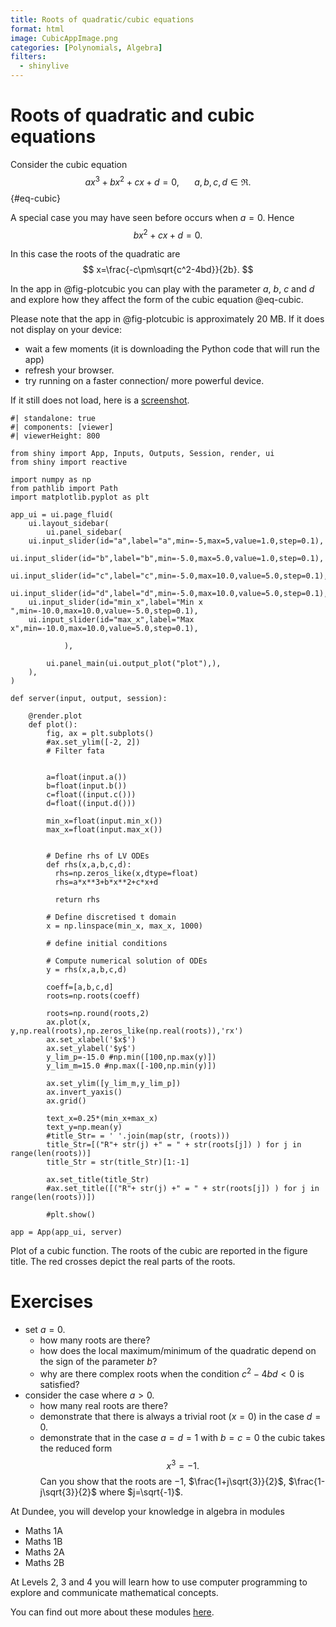 ```yaml
---
title: Roots of quadratic/cubic equations
format: html 
image: CubicAppImage.png
categories: [Polynomials, Algebra]
filters:
  - shinylive
---
```


# Roots of quadratic and cubic equations

Consider the cubic equation
$$
ax^3+bx^2+cx+d=0, \ \ \quad a,b,c, d \in \Re.
$$ {#eq-cubic}

A special case you may have seen before occurs when $a=0$. Hence
$$
bx^2+cx+d=0.
$$

In this case the roots of the quadratic are
$$
x=\frac{-c\pm\sqrt{c^2-4bd}}{2b}.
$$

In the app in @fig-plotcubic you can play with the parameter $a$, $b$, $c$ and $d$ and explore how they affect the form of the cubic equation @eq-cubic. 

:::{.callout-tip}
Please note that the app in @fig-plotcubic is approximately 20 MB. If it does not display on your device:

- wait a few moments (it is downloading the Python code that will run the app) 
- refresh your browser.  
- try running on a faster connection/ more powerful device.

If it still does not load, here is a [screenshot](CubicRootsDemo.png).

:::

:::{#fig-plotcubic}
```shinylive-python
#| standalone: true
#| components: [viewer]
#| viewerHeight: 800

from shiny import App, Inputs, Outputs, Session, render, ui
from shiny import reactive

import numpy as np
from pathlib import Path
import matplotlib.pyplot as plt

app_ui = ui.page_fluid(
    ui.layout_sidebar(
        ui.panel_sidebar(
    ui.input_slider(id="a",label="a",min=-5,max=5,value=1.0,step=0.1),
    ui.input_slider(id="b",label="b",min=-5.0,max=5.0,value=1.0,step=0.1),
    ui.input_slider(id="c",label="c",min=-5.0,max=10.0,value=5.0,step=0.1),            
    ui.input_slider(id="d",label="d",min=-5.0,max=10.0,value=5.0,step=0.1),            
    ui.input_slider(id="min_x",label="Min x ",min=-10.0,max=10.0,value=-5.0,step=0.1),  
    ui.input_slider(id="max_x",label="Max x",min=-10.0,max=10.0,value=5.0,step=0.1),
        
            ),

        ui.panel_main(ui.output_plot("plot"),),
    ),
)

def server(input, output, session):
    
    @render.plot
    def plot():
        fig, ax = plt.subplots()
        #ax.set_ylim([-2, 2])
        # Filter fata
        
        
        a=float(input.a())
        b=float(input.b())
        c=float((input.c()))
        d=float((input.d()))

        min_x=float(input.min_x())
        max_x=float(input.max_x())

        
        # Define rhs of LV ODEs
        def rhs(x,a,b,c,d):
          rhs=np.zeros_like(x,dtype=float)
          rhs=a*x**3+b*x**2+c*x+d

          return rhs

        # Define discretised t domain
        x = np.linspace(min_x, max_x, 1000)

        # define initial conditions
        
        # Compute numerical solution of ODEs
        y = rhs(x,a,b,c,d)

        coeff=[a,b,c,d]
        roots=np.roots(coeff)

        roots=np.round(roots,2)
        ax.plot(x, y,np.real(roots),np.zeros_like(np.real(roots)),'rx')
        ax.set_xlabel('$x$')
        ax.set_ylabel('$y$')
        y_lim_p=-15.0 #np.min([100,np.max(y)])
        y_lim_m=15.0 #np.max([-100,np.min(y)])

        ax.set_ylim([y_lim_m,y_lim_p])
        ax.invert_yaxis()
        ax.grid()

        text_x=0.25*(min_x+max_x)
        text_y=np.mean(y)
        #title_Str= = ' '.join(map(str, (roots)))
        title_Str=[("R"+ str(j) +" = " + str(roots[j]) ) for j in range(len(roots))]
        title_Str = str(title_Str)[1:-1]

        ax.set_title(title_Str)
        #ax.set_title([("R"+ str(j) +" = " + str(roots[j]) ) for j in range(len(roots))])

        #plt.show()
    
app = App(app_ui, server)
```

Plot of a cubic function. The roots of the cubic are reported in the figure title. The red crosses depict the real parts of the roots. 
:::

# Exercises 

* set $a=0$.
  - how many roots are there?
  - how does the local maximum/minimum of the quadratic depend on the sign of the parameter $b$?
  - why are there complex roots when the condition $c^2-4bd<0$ is satisfied?

* consider the case where $a>0$. 
  - how many real roots are there?
  - demonstrate that there is always a trivial root ($x=0$) in the case $d=0$.
  - demonstrate that in the case $a=d=1$ with $b=c=0$ the cubic takes the reduced form
  $$
      x^3=-1.
  $$
  Can you show that the roots are 
     $-1$, $\frac{1+j\sqrt{3}}{2}$, $\frac{1-j\sqrt{3}}{2}$ where $j=\sqrt{-1}$. 




:::{.callout-note}

At Dundee, you will develop your knowledge in algebra in modules

* Maths 1A
* Maths 1B
* Maths 2A
* Maths 2B

At Levels 2, 3 and 4 you will learn how to use computer programming to explore and communicate mathematical concepts.


You can find out more about these modules [here](https://www.dundee.ac.uk/undergraduate/mathematics-bsc/teaching-and-assessment).

:::





